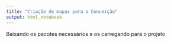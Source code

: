 ```yaml
---
title: "Criação de mapas para o Conceição"
output: html_notebook
---
```


Baixando os pacotes necessários e os carregando para o projeto
